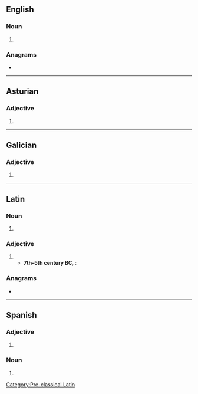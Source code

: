 {{also|Malos|mālos}}
==English==

===Noun===
{{head|en|noun form}}

# {{plural of|en|malo}}

===Anagrams===
* {{anagrams|en|a=almos|Lomas|Salmo|Smola|Somal|loams|lomas|molas|sloam|somal}}

----

==Asturian==

===Adjective===
{{head|ast|adjective form}}

# {{masculine plural of|ast|malu}}

----

==Galician==

===Adjective===
{{head|gl|adjective form}}

# {{masculine plural of|gl|malo}}

----

==Latin==

===Noun===
{{la-noun-form|mālōs}}

# {{inflection of|la|mālus||acc|p}}

===Adjective===
{{head|la|adjective}}

# {{alternative form of|la|from=Early Latin|malus}}
#* '''7th–5th century BC''', {{w|Duenos inscription}}:
#*: {{quote|la|𐌃𐌖𐌄𐌍𐌏𐌔𐌌𐌄𐌃𐌅𐌄𐌂𐌄𐌃𐌄𐌍𐌌𐌀𐌍𐌏𐌌𐌄𐌉𐌍𐌏𐌌𐌃𐌖𐌄𐌍𐌏𐌉𐌍𐌄𐌌𐌄𐌃'''𐌌𐌀𐌋𐌏𐌔'''𐌕𐌀𐌕𐌏𐌃|tr=DVENOSMEDFECEDENMANOMEINOMDVENOINEMED'''MALOS'''TATOD<br/>duenos mēd fēced en mānōm (m)einom duenōi nē mēd '''malo(s)''' statōd|t=A good man made me (in good intention?) for a good man; may I not be stolen by an '''evil''' man.}}

===Anagrams===
* {{anagrams|la|salmo}}

[[Category:Pre-classical Latin]]

----

==Spanish==

===Adjective===
{{head|es|adjective form}}

# {{adj form of|es|malo||m|p}}

===Noun===
{{head|es|noun form|g=m-p}}

# {{noun form of|es|malo||p}}